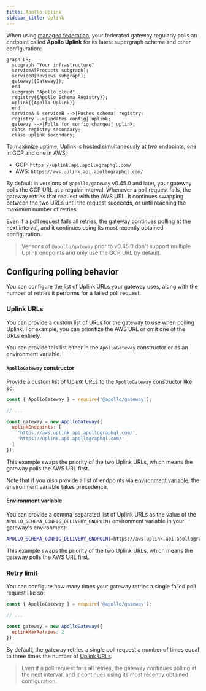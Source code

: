 ```yaml
---
title: Apollo Uplink
sidebar_title: Uplink
---
```


When using [managed federation](./overview/), your federated gateway regularly polls an endpoint called **Apollo Uplink** for its latest supergraph schema and other configuration:

```mermaid
graph LR;
  subgraph "Your infrastructure"
  serviceA[Products subgraph];
  serviceB[Reviews subgraph];
  gateway([Gateway]);
  end
  subgraph "Apollo cloud"
  registry{{Apollo Schema Registry}};
  uplink{{Apollo Uplink}}
  end
  serviceA & serviceB -->|Pushes schema| registry;
  registry -->|Updates config| uplink;
  gateway -->|Polls for config changes| uplink;
  class registry secondary;
  class uplink secondary;
```

To maximize uptime, Uplink is hosted simultaneously at _two_ endpoints, one in GCP and one in AWS:

* GCP: `https://uplink.api.apollographql.com/`
* AWS: `https://aws.uplink.api.apollographql.com/`

By default in versions of `@apollo/gateway` v0.45.0 and later, your gateway polls the GCP URL at a regular interval. Whenever a poll request fails, the gateway retries that request with the AWS URL. It continues swapping between the two URLs until the request succeeds, or until reaching the maximum number of retries.

Even if a poll request fails all retries, the gateway continues polling at the next interval, and it continues using its most recently obtained configuration.

> Verisons of `@apollo/gateway` prior to v0.45.0 don't support multiple Uplink endpoints and only use the GCP URL by default.

## Configuring polling behavior

You can configure the list of Uplink URLs your gateway uses, along with the number of retries it performs for a failed poll request.

### Uplink URLs

You can provide a custom list of URLs for the gateway to use when polling Uplink. For example, you can prioritize the AWS URL or omit one of the URLs entirely.

You can provide this list either in the `ApolloGateway` constructor or as an environment variable.

#### `ApolloGateway` constructor

Provide a custom list of Uplink URLs to the `ApolloGateway` constructor like so:

```js
const { ApolloGateway } = require('@apollo/gateway');

// ...

const gateway = new ApolloGateway({
  uplinkEndpoints: [
    'https://aws.uplink.api.apollographql.com/',
    'https://uplink.api.apollographql.com/'
  ]
});
```

This example swaps the priority of the two Uplink URLs, which means the gateway polls the AWS URL first.

Note that if you _also_ provide a list of endpoints via [environment variable](#environment-variable), the environment variable takes precedence.

#### Environment variable

You can provide a comma-separated list of Uplink URLs as the value of the `APOLLO_SCHEMA_CONFIG_DELIVERY_ENDPOINT` environment variable in your gateway's environment:

```bash
APOLLO_SCHEMA_CONFIG_DELIVERY_ENDPOINT=https://aws.uplink.api.apollographql.com/,https://uplink.api.apollographql.com/
```

This example swaps the priority of the two Uplink URLs, which means the gateway polls the AWS URL first.

### Retry limit

You can configure how many times your gateway retries a single failed poll request like so:

```js
const { ApolloGateway } = require('@apollo/gateway');

// ...

const gateway = new ApolloGateway({
  uplinkMaxRetries: 2
});
```

By default, the gateway retries a single poll request a number of times equal to three times the number of [Uplink URLs](#uplink-urls).

> Even if a poll request fails all retries, the gateway continues polling at the next interval, and it continues using its most recently obtained configuration.
